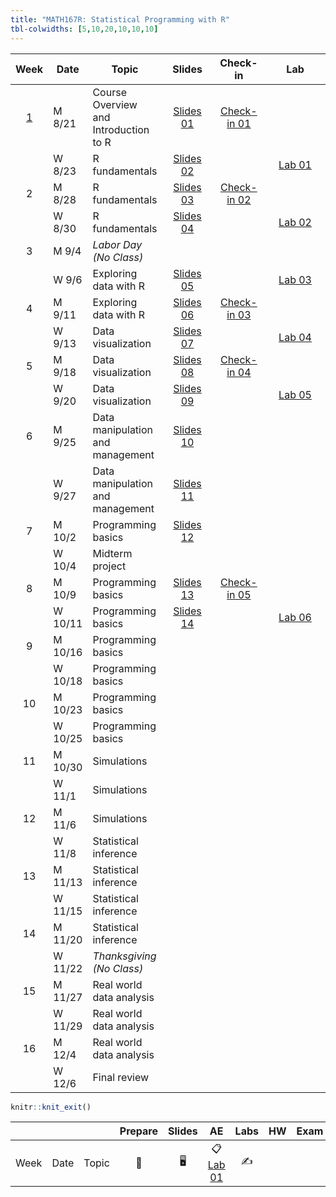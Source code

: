 ```yaml
---
title: "MATH167R: Statistical Programming with R"
tbl-colwidths: [5,10,20,10,10,10]
---
```


::: column-screen-inset-right
|          Week           | Date    | Topic                                 |                                   Slides                                    |                              Check-in                               |                                                               Lab                                                               |
|:-----------------------:|---------|---------------------------------------|:---------------------------------------------------------------------------:|:-------------------------------------------------------------------:|:-------------------------------------------------------------------------------------------------------------------------------:|
| [1](/weeks/week-1.html) | M 8/21  | Course Overview and Introduction to R |          [Slides 01](slides/01_overview.html){.label .label-green}          | [Check-in 01](checkins/01_first-checkin.html){.label .label-purple} |                                                                                                                                 |
|                         | W 8/23  | R fundamentals                        |      [Slides 02](slides/02_objects-classes.html){.label .label-green}       |                                                                     | [Lab 01](https://raw.githubusercontent.com/math167R-f23/math167R-f23.github.io/main/labs/01_first-R-lab.Rmd){.label .label-red} |
|            2            | M 8/28  | R fundamentals                        | [Slides 03](slides/03_functions-vectors-matrices.html){.label .label-green} |    [Check-in 02](checkins/02_checkin.html){.label .label-purple}    |                                                                                                                                 |
|                         | W 8/30  | R fundamentals                        |     [Slides 04](slides/04_lists-data-frames.html){.label .label-green}      |                                                                     |     [Lab 02](https://raw.githubusercontent.com/math167R-f23/math167R-f23.github.io/main/labs/02_lab.Rmd){.label .label-red}     |
|            3            | M 9/4   | *Labor Day (No Class)*                |                                                                             |                                                                     |                                                                                                                                 |
|                         | W 9/6   | Exploring data with R                 |       [Slides 05](slides/05_exploring-data.html){.label .label-green}       |                                                                     |     [Lab 03](https://raw.githubusercontent.com/math167R-f23/math167R-f23.github.io/main/labs/03_lab.Rmd){.label .label-red}     |
|            4            | M 9/11  | Exploring data with R                 |       [Slides 06](slides/06_factors-groups.html){.label .label-green}       |    [Check-in 03](checkins/03_checkin.html){.label .label-purple}    |                                                                                                                                 |
|                         | W 9/13  | Data visualization                    |      [Slides 07](slides/07_visualizing-data.html){.label .label-green}      |                                                                     |                                          [Lab 04](labs/04_lab.html){.label .label-red}                                          |
|            5            | M 9/18  | Data visualization                    |   [Slides 08](slides/08_advanced-visualization.html){.label .label-green}   |    [Check-in 04](checkins/04_checkin.html){.label .label-purple}    |                                                                                                                                 |
|                         | W 9/20  | Data visualization                    |        [Slides 09](slides/09_merging-data.html){.label .label-green}        |                                                                     |                                          [Lab 05](labs/05_lab.html){.label .label-red}                                          |
|            6            | M 9/25  | Data manipulation and management      |      [Slides 10](slides/10_data-management.html){.label .label-green}       |                                                                     |                                                                                                                                 |
|                         | W 9/27  | Data manipulation and management      |        [Slides 11](slides/11_spatial-data.html){.label .label-green}        |                                                                     |                                                                                                                                 |
|            7            | M 10/2  | Programming basics                    |     [Slides 12](slides/12_programming-basics.html){.label .label-green}     |                                                                     |                                                                                                                                 |
|                         | W 10/4  | Midterm project                       |                                                                             |                                                                     |                                                                                                                                 |
|            8            | M 10/9  | Programming basics                    |      [Slides 13](slides/13_functions-loops.html){.label .label-green}       |    [Check-in 05](checkins/05_checkin.html){.label .label-purple}    |                                                                                                                                 |
|                         | W 10/11 | Programming basics                    |  [Slides 14](slides/14_vectorization-recursion.html){.label .label-green}   |                                                                     |                                          [Lab 06](labs/06_lab.html){.label .label-red}                                          |
|            9            | M 10/16 | Programming basics                    |                                                                             |                                                                     |                                                                                                                                 |
|                         | W 10/18 | Programming basics                    |                                                                             |                                                                     |                                                                                                                                 |
|           10            | M 10/23 | Programming basics                    |                                                                             |                                                                     |                                                                                                                                 |
|                         | W 10/25 | Programming basics                    |                                                                             |                                                                     |                                                                                                                                 |
|           11            | M 10/30 | Simulations                           |                                                                             |                                                                     |                                                                                                                                 |
|                         | W 11/1  | Simulations                           |                                                                             |                                                                     |                                                                                                                                 |
|           12            | M 11/6  | Simulations                           |                                                                             |                                                                     |                                                                                                                                 |
|                         | W 11/8  | Statistical inference                 |                                                                             |                                                                     |                                                                                                                                 |
|           13            | M 11/13 | Statistical inference                 |                                                                             |                                                                     |                                                                                                                                 |
|                         | W 11/15 | Statistical inference                 |                                                                             |                                                                     |                                                                                                                                 |
|           14            | M 11/20 | Statistical inference                 |                                                                             |                                                                     |                                                                                                                                 |
|                         | W 11/22 | *Thanksgiving (No Class)*             |                                                                             |                                                                     |                                                                                                                                 |
|           15            | M 11/27 | Real world data analysis              |                                                                             |                                                                     |                                                                                                                                 |
|                         | W 11/29 | Real world data analysis              |                                                                             |                                                                     |                                                                                                                                 |
|           16            | M 12/4  | Real world data analysis              |                                                                             |                                                                     |                                                                                                                                 |
|                         | W 12/6  | Final review                          |                                                                             |                                                                     |                                                                                                                                 |
:::

```r
knitr::knit_exit()
```

|      |      |       | Prepare | Slides |                    AE                    | Labs | HW  | Exam | Project |
|------|------|-------|:-------:|:------:|:----------------------------------------:|:----:|:---:|:----:|:-------:|
| Week | Date | Topic |   📖    |   🖥️   | 📋 [Lab 01](hello){.label .label-purple} |  ✍️  |     |      |         |

